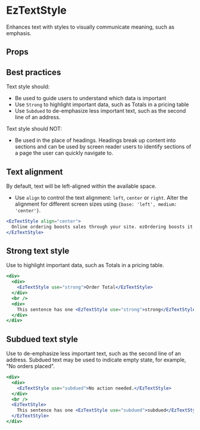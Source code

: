 
<Meta of={DefaultStories} name="Docs" />
<TableOfContents />

# EzTextStyle

<MigrationAlert component="ez-text-style" />

Enhances text with styles to visually communicate meaning, such as emphasis.

<Primary />

## Props

<Controls of={DefaultStories.Default} sort="requiredFirst" />

## Best practices

Text style should:

- Be used to guide users to understand which data is important
- Use `Strong` to highlight important data, such as Totals in a pricing table
- Use `Subdued` to de-emphasize less important text, such as the second line of an address.

Text style should NOT:

- Be used in the place of headings. Headings break up content into sections and can be used by screen reader users to identify sections of a page the user can quickly navigate to.

## Text alignment

By default, text will be left-aligned within the available space.

- Use `align` to control the text alignment: `left`, `center` or `right`. Alter the alignment for different screen sizes using `{base: 'left', medium: 'center'}`.

```jsx
<EzTextStyle align="center">
  Online ordering boosts sales through your site. ezOrdering boosts it further.
</EzTextStyle>
```

## Strong text style

Use to highlight important data, such as Totals in a pricing table.

```jsx
<div>
  <div>
    <EzTextStyle use="strong">Order Total</EzTextStyle>
  </div>
  <br />
  <div>
    This sentence has one <EzTextStyle use="strong">strong</EzTextStyle> word.
  </div>
</div>
```

## Subdued text style

Use to de-emphasize less important text, such as the second line of an address. Subdued text may be used to indicate empty state, for example, "No orders placed".

```jsx
<div>
  <div>
    <EzTextStyle use="subdued">No action needed.</EzTextStyle>
  </div>
  <br />
  <EzTextStyle>
    This sentence has one <EzTextStyle use="subdued">subdued</EzTextStyle> word.
  </EzTextStyle>
</div>
```
